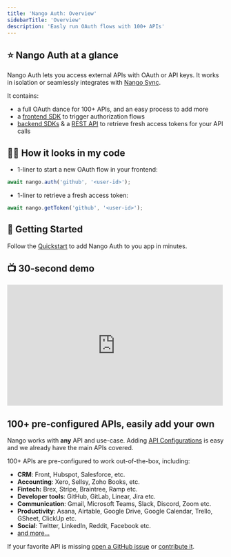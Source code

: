 ```yaml
---
title: 'Nango Auth: Overview'
sidebarTitle: 'Overview'
description: 'Easly run OAuth flows with 100+ APIs'
---
```


## ⭐ Nango Auth at a glance

Nango Auth lets you access external APIs with OAuth or API keys. It works in isolation or seamlessly integrates with [Nango Sync](/nango-sync).

It contains:

-   a full OAuth dance for 100+ APIs, and an easy process to add more
-   a [frontend SDK](/sdks/frontend) to trigger authorization flows
-   [backend SDKs](/sdks) & a [REST API](/api-reference) to retrieve fresh access tokens for your API calls

## 👩‍💻 How it looks in my code

-   1-liner to start a new OAuth flow in your frontend:

```ts
await nango.auth('github', '<user-id>');
```

-   1-liner to retrieve a fresh access token:

```ts
await nango.getToken('github', '<user-id>');
```

## 🚀 Getting Started

Follow the [Quickstart](/quickstart) to add Nango Auth to you app in minutes.

## 📺 30-second demo

<iframe
    width="500"
    height="281"
    src="https://www.youtube.com/embed/BK15QI-jWi0"
    title="Nango OAuth Demo"
    frameborder="0"
    allow="accelerometer; autoplay; clipboard-write; encrypted-media; gyroscope; picture-in-picture; web-share"
    allowfullscreen
></iframe>

## 100+ pre-configured APIs, easily add your own

Nango works with **any** API and use-case. Adding [API Configurations](/core-concepts#api-configuration) is easy and we already have the main APIs covered.

100+ APIs are pre-configured to work out-of-the-box, including:

-   **CRM**: Front, Hubspot, Salesforce, etc.
-   **Accounting**: Xero, Sellsy, Zoho Books, etc.
-   **Fintech:** Brex, Stripe, Braintree, Ramp etc.
-   **Developer tools**: GitHub, GitLab, Linear, Jira etc.
-   **Communication**: Gmail, Microsoft Teams, Slack, Discord, Zoom etc.
-   **Productivity**: Asana, Airtable, Google Drive, Google Calendar, Trello,
    GSheet, ClickUp etc.
-   **Social**: Twitter, LinkedIn, Reddit, Facebook etc.
-   [and more...](https://nango.dev/integrations)

If your favorite API is missing
[open a GitHub issue](https://github.com/NangoHQ/nango/issues/new) or
[contribute it](/contribute).
